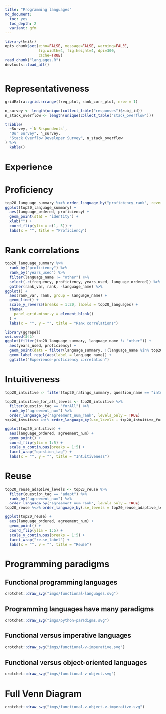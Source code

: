 ```yaml
---
title: "Programming languages"
md_document:
  toc: yes
  toc_depth: 2
  variant: gfm
---
```

```r
library(knitr)
opts_chunk$set(echo=FALSE, message=FALSE, warning=FALSE,
               fig.width=4, fig.height=4, dpi=300,
               cache=TRUE)
read_chunk("languages.R")
devtools::load_all()
```
```r
```

# Representativeness

```r
gridExtra::grid.arrange(freq_plot, rank_corr_plot, nrow = 1)
```

```r
n_survey <- length(unique(collect_table("responses")$subj_id))
n_stack_overflow <- length(unique(collect_table("stack_overflow")))

tribble(
  ~Survey, ~`N Respondents`,
  "Our Survey", n_survey,
  "Stack Overflow Developer Survey", n_stack_overflow
) %>%
  kable()
```

# Experience


# Proficiency

```r
top20_language_summary %<>% order_language_by("proficiency_rank", reverse = TRUE)
ggplot(top20_language_summary) +
  aes(language_ordered, proficiency) +
  geom_point(stat = "identity") +
  xlab("") +
  coord_flip(ylim = c(1, 5)) +
  labs(x = "", title = "Proficiency")
```

# Rank correlations

```r
top20_language_summary %>%
  rank_by("proficiency") %>%
  rank_by("years_used") %>%
  filter(language_name != "other") %>%
  select(-c(frequency, proficiency, years_used, language_ordered)) %>%
  gather(rank_var, rank, -language_name) %>%
ggplot() +
  aes(rank_var, rank, group = language_name) +
  geom_line() +
  scale_y_reverse(breaks = 1:20, labels = top20_languages) +
  theme(
    panel.grid.minor.y = element_blank()
  ) +
  labs(x = "", y = "", title = "Rank correlations")
```

```r
library(ggrepel)
set.seed(543)
ggplot(filter(top20_language_summary, language_name != "other")) +
  aes(years_used, proficiency) +
  geom_point(data = filter(language_summary, !(language_name %in% top20_languages))) +
  geom_label_repel(aes(label = language_name)) +
  ggtitle("Experience-proficiency correlation")
```

# Intuitiveness

```r
top20_intuitive <- filter(top20_ratings_summary, question_name == "intuitiveness")

top20_intuitive_for_all_levels <- top20_intuitive %>%
  filter(question_tag == "forAll") %>%
  rank_by("agreement_num") %>%
  order_language_by("agreement_num_rank", levels_only = TRUE)
top20_intuitive %<>% order_language_by(use_levels = top20_intuitive_for_all_levels, reverse = TRUE)

ggplot(top20_intuitive) +
  aes(language_ordered, agreement_num) +
  geom_point() +
  coord_flip(ylim = 1:5) +
  scale_y_continuous(breaks = 1:5) +
  facet_wrap("question_tag") +
  labs(x = "", y = "", title = "Intuitiveness")
```

# Reuse

```r
top20_reuse_adaptive_levels <- top20_reuse %>%
  filter(question_tag == "adapt") %>%
  rank_by("agreement_num") %>%
  order_language_by("agreement_num_rank", levels_only = TRUE)
top20_reuse %<>% order_language_by(use_levels = top20_reuse_adaptive_levels, reverse = TRUE)

ggplot(top20_reuse) +
  aes(language_ordered, agreement_num) +
  geom_point() +
  coord_flip(ylim = 1:5) +
  scale_y_continuous(breaks = 1:5) +
  facet_wrap("reuse_label") +
  labs(x = "", y = "", title = "Reuse")
```

# Programming paradigms

## Functional programming languages

```r
crotchet::draw_svg("imgs/functional-languages.svg")
```

## Programming languages have many paradigms

```r
crotchet::draw_svg("imgs/python-paradigms.svg")
```

## Functional versus imperative languages

```r
crotchet::draw_svg("imgs/functional-v-imperative.svg")
```

## Functional versus object-oriented languages

```r
crotchet::draw_svg("imgs/functional-v-object.svg")
```

# Full Venn Diagram

```r
crotchet::draw_svg("imgs/functional-v-object-v-imperative.svg")
```

